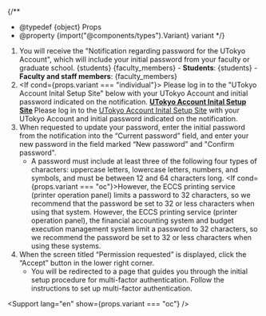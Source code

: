 
{/**
  * @typedef {object} Props
  * @property {import("@components/types").Variant} variant
  */}



1. You will receive the "Notification regarding password for the UTokyo Account", which will include your initial password from your faculty or graduate school.
   <Switch variant={props.variant}>
     <Fragment slot="oc">{students}</Fragment>
     <Fragment slot="faculty_members">{faculty_members}</Fragment>
     <Fragment slot="individual">
       - **Students**: {students}
       - **Faculty and staff members**: {faculty_members}
     </Fragment>
   </Switch>
2. <If cond={props.variant === "individual"}>
     Please log in to the "UTokyo Account Inital Setup Site" below with your UTokyo Account and initial password indicated on the notification.
      <b class="box center">
        [UTokyo Account Inital Setup Site](https://login.adm.u-tokyo.ac.jp/utac-initial-en/)
      </b>
      <Fragment slot="else">
        Please log in to the [UTokyo Account Inital Setup Site](https://login.adm.u-tokyo.ac.jp/utac-initial-en/) with your UTokyo Account and initial password indicated on the notification.
      </Fragment>
   </If>
3. When requested to update your password, enter the initial password from the notification into the “Current password” field, and enter your new password in the field marked “New password” and "Confirm password".
    - A password must include at least three of the following four types of characters: uppercase letters, lowercase letters, numbers, and symbols, and must be between 12 and 64 characters long.
    <If cond={props.variant === "oc"}>However, the ECCS printing service (printer operation panel) limits a password to 32 characters, so we recommend that the password be set to 32 or less characters when using that system.
    <Fragment slot="else">However, the ECCS printing service (printer operation panel), the financial accounting system and budget execution management system limit a password to 32 characters, so we recommend the password be set to 32 or less characters when using these systems.</Fragment></If>
4. When the screen titled “Permission requested” is displayed, click the “Accept” button in the lower right corner.
    - You will be redirected to a page that guides you through the initial setup procedure for multi-factor authentication. Follow the instructions to set up multi-factor authentication.

<Support lang="en" show={props.variant === "oc"} />
